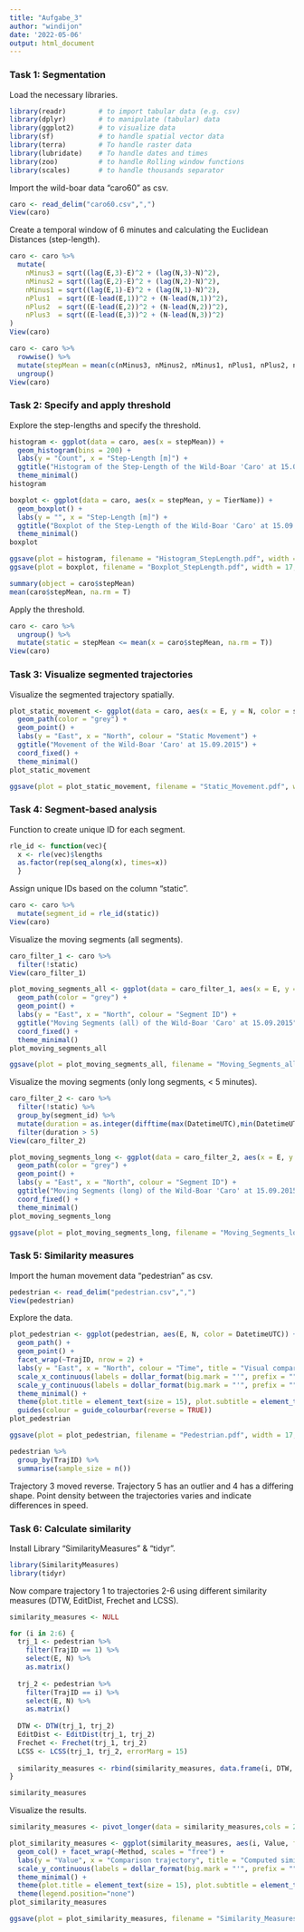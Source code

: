 ```yaml
---
title: "Aufgabe_3"
author: "windijon"
date: '2022-05-06'
output: html_document
---
```



### Task 1: Segmentation

Load the necessary libraries.

```r

library(readr)        # to import tabular data (e.g. csv)
library(dplyr)        # to manipulate (tabular) data
library(ggplot2)      # to visualize data
library(sf)           # to handle spatial vector data
library(terra)        # To handle raster data
library(lubridate)    # To handle dates and times
library(zoo)          # to handle Rolling window functions
library(scales)       # to handle thousands separator

```

Import the wild-boar data "caro60" as csv.

```r

caro <- read_delim("caro60.csv",",")
View(caro)

```

Create a temporal window of 6 minutes and calculating the Euclidean Distances (step-length).

```r

caro <- caro %>% 
  mutate(
    nMinus3 = sqrt((lag(E,3)-E)^2 + (lag(N,3)-N)^2),
    nMinus2 = sqrt((lag(E,2)-E)^2 + (lag(N,2)-N)^2),  
    nMinus1 = sqrt((lag(E,1)-E)^2 + (lag(N,1)-N)^2),
    nPlus1  = sqrt((E-lead(E,1))^2 + (N-lead(N,1))^2), 
    nPlus2  = sqrt((E-lead(E,2))^2 + (N-lead(N,2))^2),  
    nPlus3  = sqrt((E-lead(E,3))^2 + (N-lead(N,3))^2)  
)
View(caro)

caro <- caro %>% 
  rowwise() %>% 
  mutate(stepMean = mean(c(nMinus3, nMinus2, nMinus1, nPlus1, nPlus2, nPlus3))) %>% 
  ungroup()
View(caro)

```


### Task 2: Specify and apply threshold

Explore the step-lengths and specify the threshold.

```r

histogram <- ggplot(data = caro, aes(x = stepMean)) +
  geom_histogram(bins = 200) +
  labs(y = "Count", x = "Step-Length [m]") +
  ggtitle("Histogram of the Step-Length of the Wild-Boar 'Caro' at 15.09.2015") +
  theme_minimal()
histogram

boxplot <- ggplot(data = caro, aes(x = stepMean, y = TierName)) +
  geom_boxplot() +
  labs(y = "", x = "Step-Length [m]") +
  ggtitle("Boxplot of the Step-Length of the Wild-Boar 'Caro' at 15.09.2015") +
  theme_minimal()
boxplot

ggsave(plot = histogram, filename = "Histogram_StepLength.pdf", width = 17, height = 14, units = "cm", dpi = 5000)
ggsave(plot = boxplot, filename = "Boxplot_StepLength.pdf", width = 17, height = 14, units = "cm", dpi = 5000)

summary(object = caro$stepMean)
mean(caro$stepMean, na.rm = T)

```

Apply the threshold.

```r

caro <- caro %>%
  ungroup() %>% 
  mutate(static = stepMean <= mean(x = caro$stepMean, na.rm = T))
View(caro)

```


### Task 3: Visualize segmented trajectories

Visualize the segmented trajectory spatially.

```r

plot_static_movement <- ggplot(data = caro, aes(x = E, y = N, color = static)) +
  geom_path(color = "grey") +
  geom_point() +
  labs(y = "East", x = "North", colour = "Static Movement") +
  ggtitle("Movement of the Wild-Boar 'Caro' at 15.09.2015") +
  coord_fixed() +
  theme_minimal()
plot_static_movement

ggsave(plot = plot_static_movement, filename = "Static_Movement.pdf", width = 17, height = 14, units = "cm", dpi = 5000)

```


### Task 4: Segment-based analysis

Function to create unique ID for each segment.

```r

rle_id <- function(vec){
  x <- rle(vec)$lengths
  as.factor(rep(seq_along(x), times=x))
  }

```

Assign unique IDs based on the column "static".

```r

caro <- caro %>%
  mutate(segment_id = rle_id(static))
View(caro)

```

Visualize the moving segments (all segments).

```r

caro_filter_1 <- caro %>%
  filter(!static)
View(caro_filter_1)

plot_moving_segments_all <- ggplot(data = caro_filter_1, aes(x = E, y = N, color = segment_id)) +
  geom_path(color = "grey") +
  geom_point() +
  labs(y = "East", x = "North", colour = "Segment ID") +
  ggtitle("Moving Segments (all) of the Wild-Boar 'Caro' at 15.09.2015") +
  coord_fixed() +
  theme_minimal()
plot_moving_segments_all

ggsave(plot = plot_moving_segments_all, filename = "Moving_Segments_all.pdf", width = 17, height = 14, units = "cm", dpi = 5000)

```

Visualize the moving segments (only long segments, < 5 minutes).

```r

caro_filter_2 <- caro %>% 
  filter(!static) %>% 
  group_by(segment_id) %>% 
  mutate(duration = as.integer(difftime(max(DatetimeUTC),min(DatetimeUTC), units = "mins"))) %>%
  filter(duration > 5)
View(caro_filter_2)

plot_moving_segments_long <- ggplot(data = caro_filter_2, aes(x = E, y = N, color = segment_id)) +
  geom_path(color = "grey") +
  geom_point() +
  labs(y = "East", x = "North", colour = "Segment ID") +
  ggtitle("Moving Segments (long) of the Wild-Boar 'Caro' at 15.09.2015") +
  coord_fixed() +
  theme_minimal()
plot_moving_segments_long

ggsave(plot = plot_moving_segments_long, filename = "Moving_Segments_long.pdf", width = 17, height = 14, units = "cm", dpi = 5000)

```

### Task 5: Similarity measures

Import the human movement data "pedestrian" as csv.

```r

pedestrian <- read_delim("pedestrian.csv",",")
View(pedestrian)

```

Explore the data.

```r

plot_pedestrian <- ggplot(pedestrian, aes(E, N, color = DatetimeUTC)) +
  geom_path() + 
  geom_point() + 
  facet_wrap(~TrajID, nrow = 2) +
  labs(y = "East", x = "North", colour = "Time", title = "Visual comparison of  6 trajectories 01.03.2015", subtitle = "Each subplot highlights a unique pedestrian trajectories") +
  scale_x_continuous(labels = dollar_format(big.mark = "'", prefix = ""), breaks = c(2569500, 2571000)) +
  scale_y_continuous(labels = dollar_format(big.mark = "'", prefix = "")) +  coord_fixed() +
  theme_minimal() +
  theme(plot.title = element_text(size = 15), plot.subtitle = element_text(size = 10)) +
  guides(colour = guide_colourbar(reverse = TRUE))
plot_pedestrian

ggsave(plot = plot_pedestrian, filename = "Pedestrian.pdf", width = 17, height = 14, units = "cm", dpi = 5000)

pedestrian %>% 
  group_by(TrajID) %>% 
  summarise(sample_size = n())

```

Trajectory 3 moved reverse. Trajectory 5 has an outlier and 4 has a differing shape.
Point density between the trajectories varies and indicate differences in speed.


### Task 6: Calculate similarity

Install Library "SimilarityMeasures" & "tidyr".

```r

library(SimilarityMeasures)
library(tidyr)

```

Now compare trajectory 1 to trajectories 2-6 using different similarity measures (DTW, EditDist, Frechet and LCSS).

```r

similarity_measures <- NULL

for (i in 2:6) {
  trj_1 <- pedestrian %>%
    filter(TrajID == 1) %>%
    select(E, N) %>%
    as.matrix()
  
  trj_2 <- pedestrian %>%
    filter(TrajID == i) %>%
    select(E, N) %>%
    as.matrix()
  
  DTW <- DTW(trj_1, trj_2)
  EditDist <- EditDist(trj_1, trj_2)
  Frechet <- Frechet(trj_1, trj_2)
  LCSS <- LCSS(trj_1, trj_2, errorMarg = 15)
  
  similarity_measures <- rbind(similarity_measures, data.frame(i, DTW, EditDist, Frechet, LCSS))
}

similarity_measures

```

Visualize the results.

```r

similarity_measures <- pivot_longer(data = similarity_measures,cols = 2:5, names_to ="Method", values_to = "Value")

plot_similarity_measures <- ggplot(similarity_measures, aes(i, Value, fill = i)) +
  geom_col() + facet_wrap(~Method, scales = "free") +
  labs(y = "Value", x = "Comparison trajectory", title = "Computed similarities using different measures \nbetween trajectory 1 to all other trajectories") +
  scale_y_continuous(labels = dollar_format(big.mark = "'", prefix = "")) + 
  theme_minimal() + 
  theme(plot.title = element_text(size = 15), plot.subtitle = element_text(size = 10)) +
  theme(legend.position="none")
plot_similarity_measures

ggsave(plot = plot_similarity_measures, filename = "Similarity_Measures.pdf", width = 17, height = 14, units = "cm", dpi = 5000)

```
